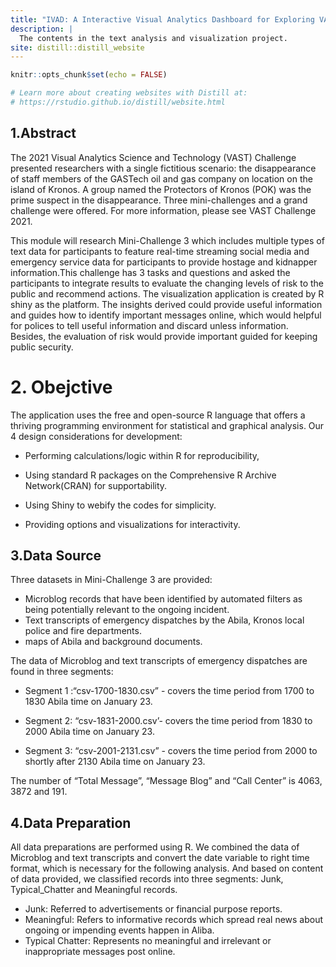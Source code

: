```yaml
---
title: "IVAD: A Interactive Visual Analytics Dashboard for Exploring VAST Challenge 2021"
description: |
  The contents in the text analysis and visualization project.
site: distill::distill_website
---
```


```r
knitr::opts_chunk$set(echo = FALSE)

# Learn more about creating websites with Distill at:
# https://rstudio.github.io/distill/website.html

```

## 1.Abstract

The 2021 Visual Analytics Science and Technology (VAST) Challenge presented researchers with a single fictitious scenario: the disappearance of staff members of the GASTech oil and gas company on location on the island of Kronos. A group named the Protectors of Kronos (POK) was the prime suspect in the disappearance. Three mini-challenges and a grand challenge were offered. For more information, please see VAST Challenge 2021.

This module will research Mini-Challenge 3 which includes multiple types of text data for participants to feature real-time streaming social media and emergency service data for participants to provide hostage and kidnapper information.This challenge has 3 tasks and questions and asked the participants to integrate results to evaluate the changing levels of risk to the public and recommend actions. The visualization application is created by R shiny as the platform. The insights derived could provide useful information and guides how to identify important messages online, which would helpful for polices to tell useful information and discard unless information. Besides, the evaluation of risk would provide important guided for keeping public security.

# 2. Obejctive

The application uses the free and open-source R language that offers a thriving programming environment for statistical and graphical analysis. Our 4 design considerations for development:

+ Performing calculations/logic within R for reproducibility,

+ Using standard R packages on the Comprehensive R Archive Network(CRAN) for supportability.

+ Using Shiny to webify the codes for simplicity.

+ Providing options and visualizations for interactivity.

## 3.Data Source

Three datasets in Mini-Challenge 3 are provided:

+ Microblog records that have been identified by automated filters as being potentially relevant to the ongoing incident.
+ Text transcripts of emergency dispatches by the Abila, Kronos local police and fire departments.
+ maps of Abila and background documents.

The data of Microblog and text transcripts of emergency dispatches are found in three segments:

+ Segment 1 :“csv-1700-1830.csv” - covers the time period from 1700 to 1830 Abila time on January 23.

+ Segment 2: "csv-1831-2000.csv’- covers the time period from 1830 to 2000 Abila time on January 23.

+ Segment 3: “csv-2001-2131.csv” - covers the time period from 2000 to shortly after 2130 Abila time on January 23.

The number of "Total Message", "Message Blog" and "Call Center" is 4063, 3872 and 191.

## 4.Data Preparation

All data preparations are performed using R. We combined the data of Microblog and text transcripts and convert the date variable to right time format, which is necessary for the following analysis. And based on content of data provided, we classified records into three segments: Junk, Typical_Chatter and Meaningful records.

+ Junk: Referred to advertisements or financial purpose reports.
+ Meaningful: Refers to informative records which spread real news about ongoing or impending events happen in Aliba.
+ Typical Chatter: Represents no meaningful and irrelevant or inappropriate messages post online.


